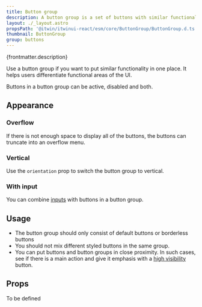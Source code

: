 ```yaml
---
title: Button group
description: A button group is a set of buttons with similar functionality.
layout: ./_layout.astro
propsPath: '@itwin/itwinui-react/esm/core/ButtonGroup/ButtonGroup.d.ts'
thumbnail: ButtonGroup
group: buttons
---
```



<p>{frontmatter.description}</p>

<LiveExample src='ButtonGroup.main.tsx'>
  <AllExamples.ButtonGroupMainExample client:load />
</LiveExample>

Use a button group if you want to put similar functionality in one place. It helps users differentiate functional areas of the UI.

Buttons in a button group can be active, disabled and both.

## Appearance

### Overflow

If there is not enough space to display all of the buttons, the buttons can truncate into an overflow menu.

<LiveExample src='ButtonGroup.overflow.tsx'>
  <AllExamples.ButtonGroupOverflowExample client:load />
</LiveExample>

### Vertical

Use the <code>orientation</code> prop to switch the button group to vertical.

<LiveExample src='ButtonGroup.vertical.tsx'>
  <AllExamples.ButtonGroupVerticalExample client:load />
</LiveExample>

### With input

You can combine [inputs](input) with buttons in a button group.

<LiveExample src='ButtonGroup.input.tsx'>
  <AllExamples.ButtonGroupInputExample client:load />
</LiveExample>

## Usage

- The button group should only consist of default buttons or borderless buttons
- You should not mix different styled buttons in the same group.
- You can put buttons and button groups in close proximity. In such cases, see if there is a main action and give it emphasis with a [high visibility](button#high-visibility) button.

<LiveExample src='ButtonGroup.usage.tsx'>
  <AllExamples.ButtonGroupUsageExample client:load />
</LiveExample>

## Props

To be defined
